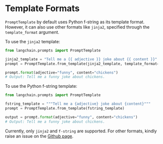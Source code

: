 # Template Formats

`PromptTemplate` by default uses Python f-string as its template format. However, it can also use other formats like `jinja2`, specified through the `template_format` argument.

To use the `jinja2` template:

```python
from langchain.prompts import PromptTemplate

jinja2_template = "Tell me a {{ adjective }} joke about {{ content }}"
prompt = PromptTemplate.from_template(jinja2_template, template_format="jinja2")

prompt.format(adjective="funny", content="chickens")
# Output: Tell me a funny joke about chickens.
```

To use the Python f-string template:

```python
from langchain.prompts import PromptTemplate

fstring_template = """Tell me a {adjective} joke about {content}"""
prompt = PromptTemplate.from_template(fstring_template)

output = prompt.format(adjective="funny", content="chickens")
# Output: Tell me a funny joke about chickens.
```

Currently, only `jinja2` and `f-string` are supported. For other formats, kindly raise an issue on the [Github page](https://github.com/hwchase17/langchain/issues).
